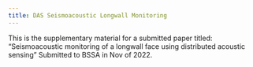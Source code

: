 ```yaml
---
title: DAS Seismoacoustic Longwall Monitoring
---
```

This is the supplementary material for a submitted paper titled:
"Seismoacoustic monitoring of a longwall face using distributed acoustic sensing"
Submitted to BSSA in Nov of 2022.



